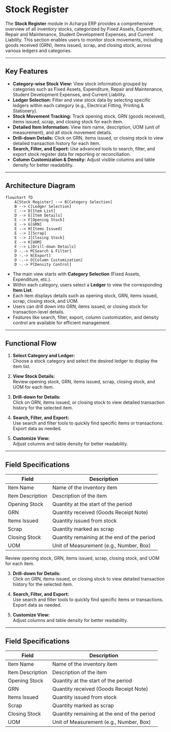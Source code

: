 # Stock Register

The **Stock Register** module in Acharya ERP provides a comprehensive overview of all inventory stocks, categorized by Fixed Assets, Expenditure, Repair and Maintenance, Student Development Expenses, and Current Liability. This section enables users to monitor stock movements, including goods received (GRN), items issued, scrap, and closing stock, across various ledgers and categories.

---

## Key Features

- **Category-wise Stock View:** View stock information grouped by categories such as Fixed Assets, Expenditure, Repair and Maintenance, Student Development Expenses, and Current Liability.
- **Ledger Selection:** Filter and view stock data by selecting specific ledgers within each category (e.g., Electrical Fitting, Printing & Stationery).
- **Stock Movement Tracking:** Track opening stock, GRN (goods received), items issued, scrap, and closing stock for each item.
- **Detailed Item Information:** View item name, description, UOM (unit of measurement), and all stock movement details.
- **Drill-down Details:** Click on GRN, items issued, or closing stock to view detailed transaction history for each item.
- **Search, Filter, and Export:** Use advanced tools to search, filter, and export stock register data for reporting or reconciliation.
- **Column Customization & Density:** Adjust visible columns and table density for better readability.

---

## Architecture Diagram

```mermaid
flowchart TD
    A[Stock Register] --> B[Category Selection]
    B --> C[Ledger Selection]
    C --> D[Item List]
    D --> E[Item Details]
    E --> F[Opening Stock]
    E --> G[GRN]
    E --> H[Items Issued]
    E --> I[Scrap]
    E --> J[Closing Stock]
    E --> K[UOM]
    E --> L[Drill-down Details]
    D -.-> M[Search & Filter]
    D -.-> N[Export]
    D -.-> O[Column Customization]
    D -.-> P[Density Control]
```

- The main view starts with **Category Selection** (Fixed Assets, Expenditure, etc.).
- Within each category, users select a **Ledger** to view the corresponding **Item List**.
- Each item displays details such as opening stock, GRN, items issued, scrap, closing stock, and UOM.
- Users can drill down into GRN, items issued, or closing stock for transaction-level details.
- Features like search, filter, export, column customization, and density control are available for efficient management.

---

## Functional Flow

1. **Select Category and Ledger:**  
   Choose a stock category and select the desired ledger to display the item list.

2. **View Stock Details:**  
   Review opening stock, GRN, items issued, scrap, closing stock, and UOM for each item.

3. **Drill-down for Details:**  
   Click on GRN, items issued, or closing stock to view detailed transaction history for the selected item.

4. **Search, Filter, and Export:**  
   Use search and filter tools to quickly find specific items or transactions. Export data as needed.

5. **Customize View:**  
   Adjust columns and table density for better readability.

---

## Field Specifications

| Field            | Description                                 |
| ---------------- | ------------------------------------------- |
| Item Name        | Name of the inventory item                  |
| Item Description | Description of the item                     |
| Opening Stock    | Quantity at the start of the period         |
| GRN              | Quantity received (Goods Receipt Note)      |
| Items Issued     | Quantity issued from stock                  |
| Scrap            | Quantity marked as scrap                    |
| Closing Stock    | Quantity remaining at the end of the period |
| UOM              | Unit of Measurement (e.g., Number, Box)     |

Review opening stock, GRN, items issued, scrap, closing stock, and UOM for each item.

3. **Drill-down for Details:**  
   Click on GRN, items issued, or closing stock to view detailed transaction history for the selected item.

4. **Search, Filter, and Export:**  
   Use search and filter tools to quickly find specific items or transactions. Export data as needed.

5. **Customize View:**  
   Adjust columns and table density for better readability.

---

## Field Specifications

| Field            | Description                                 |
| ---------------- | ------------------------------------------- |
| Item Name        | Name of the inventory item                  |
| Item Description | Description of the item                     |
| Opening Stock    | Quantity at the start of the period         |
| GRN              | Quantity received (Goods Receipt Note)      |
| Items Issued     | Quantity issued from stock                  |
| Scrap            | Quantity marked as scrap                    |
| Closing Stock    | Quantity remaining at the end of the period |
| UOM              | Unit of Measurement (e.g., Number, Box)     |
